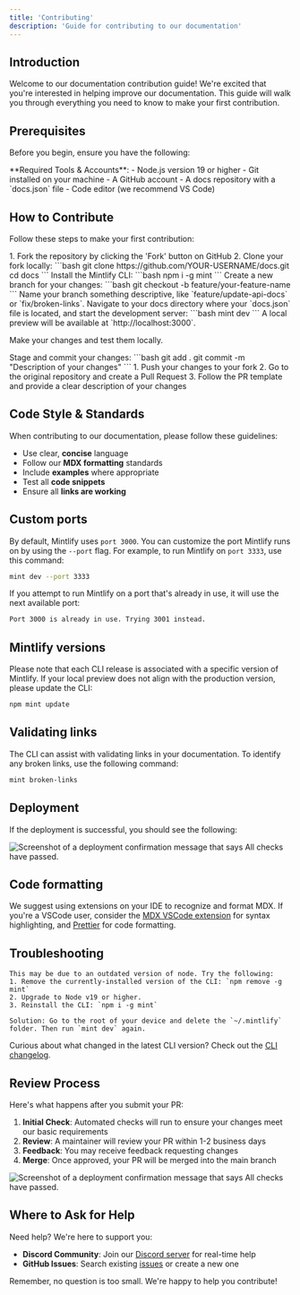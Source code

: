 ```yaml
---
title: 'Contributing'
description: 'Guide for contributing to our documentation'
---
```


## Introduction

Welcome to our documentation contribution guide! We're excited that you're interested in helping improve our documentation. This guide will walk you through everything you need to know to make your first contribution.

## Prerequisites

Before you begin, ensure you have the following:

<Info>
  **Required Tools & Accounts**:
  - Node.js version 19 or higher
  - Git installed on your machine
  - A GitHub account
  - A docs repository with a `docs.json` file
  - Code editor (we recommend VS Code)
</Info>

## How to Contribute

Follow these steps to make your first contribution:

<Steps>
<Step title="Fork and Clone">
1. Fork the repository by clicking the 'Fork' button on GitHub
2. Clone your fork locally:
```bash
git clone https://github.com/YOUR-USERNAME/docs.git
cd docs
```
</Step>

<Step title="Set Up Development Environment">
Install the Mintlify CLI:
```bash
npm i -g mint
```
</Step>

<Step title="Create a Branch">
Create a new branch for your changes:
```bash
git checkout -b feature/your-feature-name
```
Name your branch something descriptive, like `feature/update-api-docs` or `fix/broken-links`.
</Step>

<Step title="Make Changes">
Navigate to your docs directory where your `docs.json` file is located, and start the development server:
```bash
mint dev
```
A local preview will be available at `http://localhost:3000`.

Make your changes and test them locally.
</Step>

<Step title="Commit Changes">
Stage and commit your changes:
```bash
git add .
git commit -m "Description of your changes"
```
</Step>

<Step title="Submit Pull Request">
1. Push your changes to your fork
2. Go to the original repository and create a Pull Request
3. Follow the PR template and provide a clear description of your changes
</Step>
</Steps>

## Code Style & Standards

When contributing to our documentation, please follow these guidelines:

- Use clear, **concise** language
- Follow our **MDX formatting** standards
- Include **examples** where appropriate
- Test all **code snippets**
- Ensure all **links are working**

## Custom ports

By default, Mintlify uses `port 3000`. You can customize the port Mintlify runs on by using the `--port` flag. For example, to run Mintlify on `port 3333`, use this command:

```bash
mint dev --port 3333
```

If you attempt to run Mintlify on a port that's already in use, it will use the next available port:

```md
Port 3000 is already in use. Trying 3001 instead.
```

## Mintlify versions

Please note that each CLI release is associated with a specific version of Mintlify. If your local preview does not align with the production version, please update the CLI:

```bash
npm mint update
```

## Validating links

The CLI can assist with validating links in your documentation. To identify any broken links, use the following command:

```bash
mint broken-links
```

## Deployment

If the deployment is successful, you should see the following:

<Frame>
  <img src="/images/checks-passed.png" alt="Screenshot of a deployment confirmation message that says All checks have passed." style={{ borderRadius: '0.5rem' }} />
</Frame>

## Code formatting

We suggest using extensions on your IDE to recognize and format MDX. If you're a VSCode user, consider the [MDX VSCode extension](https://marketplace.visualstudio.com/items?itemName=unifiedjs.vscode-mdx) for syntax highlighting, and [Prettier](https://marketplace.visualstudio.com/items?itemName=esbenp.prettier-vscode) for code formatting.

## Troubleshooting

<AccordionGroup>
  <Accordion title='Error: Could not load the "sharp" module using the darwin-arm64 runtime'>

    This may be due to an outdated version of node. Try the following:
    1. Remove the currently-installed version of the CLI: `npm remove -g mint`
    2. Upgrade to Node v19 or higher.
    3. Reinstall the CLI: `npm i -g mint`
  </Accordion>

  <Accordion title="Issue: Encountering an unknown error">

    Solution: Go to the root of your device and delete the `~/.mintlify` folder. Then run `mint dev` again.
  </Accordion>
</AccordionGroup>

Curious about what changed in the latest CLI version? Check out the [CLI changelog](https://www.npmjs.com/package/mintlify?activeTab=versions).

## Review Process

Here's what happens after you submit your PR:

1. **Initial Check**: Automated checks will run to ensure your changes meet our basic requirements
2. **Review**: A maintainer will review your PR within 1-2 business days
3. **Feedback**: You may receive feedback requesting changes
4. **Merge**: Once approved, your PR will be merged into the main branch

<Frame>
  <img src="/images/pr-merged.png" alt="Screenshot of a deployment confirmation message that says All checks have passed." style={{ borderRadius: '0.5rem' }} />
</Frame>

## Where to Ask for Help

Need help? We're here to support you:

- **Discord Community**: Join our [Discord server](https://discord.gg/QrQTFsTC) for real-time help
- **GitHub Issues**: Search existing [issues](https://github.com/Alchemyst-ai/docs/issues) or create a new one

Remember, no question is too small. We're happy to help you contribute!
